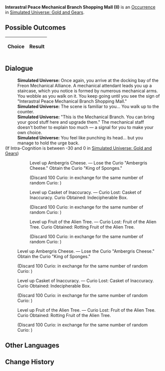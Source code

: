 {{Simulated Universe Event Infobox
|title         = Interastral Peace Mechanical Branch Shopping Mall (II)
|image         = Random Event Bond.png
|type          =
|domains_su    = 
|domains_ext   = 
|domains_swarm = 
|domains_gng   = Occurrence
|requirements  =
|prev          = {{tx}}
|next          = {{tx}}
|indexRewards  =
|characters    = 
}}
'''Interastral Peace Mechanical Branch Shopping Mall (II)''' is an [[Simulated Universe/Occurrence|Occurrence]] in [[Simulated Universe: Gold and Gears]].

==Possible Outcomes==
{| class="article-table"
!Choice
!Result

|}

<!--
==Gameplay Notes==

-->
==Dialogue==
{{Dialogue Start}}
:'''Simulated Universe:''' Once again, you arrive at the docking bay of the Freon Mechanical Alliance. A mechanical attendant leads you up a staircase, which you notice is formed by numerous mechanical arms. You wobble as you walk on it. You keep going until you see the sign of "Interastral Peace Mechanical Branch Shopping Mall."
:'''Simulated Universe:''' The scene is familiar to you... You walk up to the counter.
:'''Simulated Universe:''' "This is the Mechanical Branch. You can bring your good stuff here and upgrade them." The mechanical staff doesn't bother to explain too much &mdash; a signal for you to make your own choice.
:'''Simulated Universe:''' You feel like punching its head... but you manage to hold the urge back.
;(If Intra-Cognition is between -30 and 0 in [[Simulated Universe: Gold and Gears]])
:{{SU Special Dialogue|Erudition|Level up your Cognition.|Level up Ambergris Cheese, Casket of Inaccuracy, and Fruit of the Alien Tree.}}
::{{DIcon|Star}} Level up Ambergris Cheese. &mdash; Lose the Curio "Ambergris Cheese." Obtain the Curio "King of Sponges."
::;(Discard 100 Curio<nowiki>:</nowiki> {{Item|Ambergris Cheese|20|type=Curio|link=Simulated_Universe/Curio#Ambergris_Cheese}} in exchange for the same number of random Curio<nowiki>:</nowiki> {{Item|King of Sponges|20|type=Curio|link=Simulated_Universe/Curio#King_of_Sponges}})
::{{DIcon|Star}} Level up Casket of Inaccuracy. &mdash; Curio Lost: Casket of Inaccuracy. Curio Obtained: Indecipherable Box.
::;(Discard 100 Curio<nowiki>:</nowiki> {{Item|Casket of Inaccuracy|20|type=Curio|link=Simulated_Universe/Curio#Casket_of_Inaccuracy}} in exchange for the same number of random Curio<nowiki>:</nowiki> {{Item|Indecipherable Box|20|type=Curio|link=Simulated_Universe/Curio#Indecipherable_Box}})
::{{DIcon|Star}} Level up Fruit of the Alien Tree. &mdash; Curio Lost: Fruit of the Alien Tree. Curio Obtained: Rotting Fruit of the Alien Tree.
::;(Discard 100 Curio<nowiki>:</nowiki> {{Item|Fruit of the Alien Tree|20|type=Curio|link=Simulated_Universe/Curio#Fruit_of_the_Alien_Tree}} in exchange for the same number of random Curio<nowiki>:</nowiki> {{Item|Rotting Fruit of the Alien Tree|20|type=Curio|link=Simulated_Universe/Curio#Rotting_Fruit_of_the_Alien_Tree}})
:{{DIcon|Star}} Level up Ambergris Cheese. &mdash; Lose the Curio "Ambergris Cheese." Obtain the Curio "King of Sponges."
:;(Discard 100 Curio<nowiki>:</nowiki> {{Item|Ambergris Cheese|20|type=Curio|link=Simulated_Universe/Curio#Ambergris_Cheese}} in exchange for the same number of random Curio<nowiki>:</nowiki> {{Item|King of Sponges|20|type=Curio|link=Simulated_Universe/Curio#King_of_Sponges}})
:{{DIcon|Star}} Level up Casket of Inaccuracy. &mdash; Curio Lost: Casket of Inaccuracy. Curio Obtained: Indecipherable Box.
:;(Discard 100 Curio<nowiki>:</nowiki> {{Item|Casket of Inaccuracy|20|type=Curio|link=Simulated_Universe/Curio#Casket_of_Inaccuracy}} in exchange for the same number of random Curio<nowiki>:</nowiki> {{Item|Indecipherable Box|20|type=Curio|link=Simulated_Universe/Curio#Indecipherable_Box}})
:{{DIcon|Star}} Level up Fruit of the Alien Tree. &mdash; Curio Lost: Fruit of the Alien Tree. Curio Obtained: Rotting Fruit of the Alien Tree.
:;(Discard 100 Curio<nowiki>:</nowiki> {{Item|Fruit of the Alien Tree|20|type=Curio|link=Simulated_Universe/Curio#Fruit_of_the_Alien_Tree}} in exchange for the same number of random Curio<nowiki>:</nowiki> {{Item|Rotting Fruit of the Alien Tree|20|type=Curio|link=Simulated_Universe/Curio#Rotting_Fruit_of_the_Alien_Tree}})
{{Dialogue End}}

==Other Languages==
{{Other Languages
|en    = Interastral Peace Mechanical Branch Shopping Mall (II)
|zhs   = 星际和平机械分部商城（其二）
|zht   = 星際和平機械分部商城（其二）
|ja    = スターピースショッピングセンター・{{Rubi|機械支部|きかいしぶ}}（その2）
|ko    = 스타피스 기계 지점 상점 (2)
|es    = Centro comercial mecánico de la Paz Interastral (II)
|fr    = Centre commerciale mécanique de la Paix Interastrale (II)
|ru    = Торговый дом Механического филиала Межзвёздного мира II
|th    = ห้างจักรกลสันติภาพแห่งดวงดาวสาขาย่อย (2)
|vi    = Cửa Hàng Chi Nhánh Máy Móc Hành Tinh Hòa Bình 2
|de    = Interastrales Friedens-Einkaufszentrum &ndash; Mechanische Filiale (Teil 2)
|id    = Mall Interastral Peace Cabang Mekanik (2)
|pt    = Shopping da Filial Mecânica da Paz Interastral (II)
}}

==Change History==
{{Change History|1.0}}
